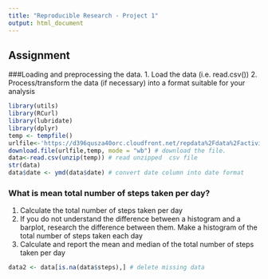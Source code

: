 ```yaml
---
title: "Reproducible Research - Project 1"
output: html_document
---
```


## Assignment
###Loading and preprocessing the data. 
1. Load the data (i.e. read.csv())
2. Process/transform the data (if necessary) into a format suitable for your analysis

```r
library(utils)
library(RCurl)
library(lubridate)
library(dplyr)
temp <- tempfile()
urlfile<-'https://d396qusza40orc.cloudfront.net/repdata%2Fdata%2Factivity.zip'
download.file(urlfile,temp, mode = "wb") # download the file.
data<-read.csv(unzip(temp)) # read unzipped  csv file
str(data)
data$date <- ymd(data$date) # convert date column into date format
```

### What is mean total number of steps taken per day?

1. Calculate the total number of steps taken per day
2. If you do not understand the difference between a histogram and a barplot, research the difference between them. Make a histogram of the total number of steps taken each day
3. Calculate and report the mean and median of the total number of steps taken per day

```r
data2 <- data[is.na(data$steps),] # delete missing data



```